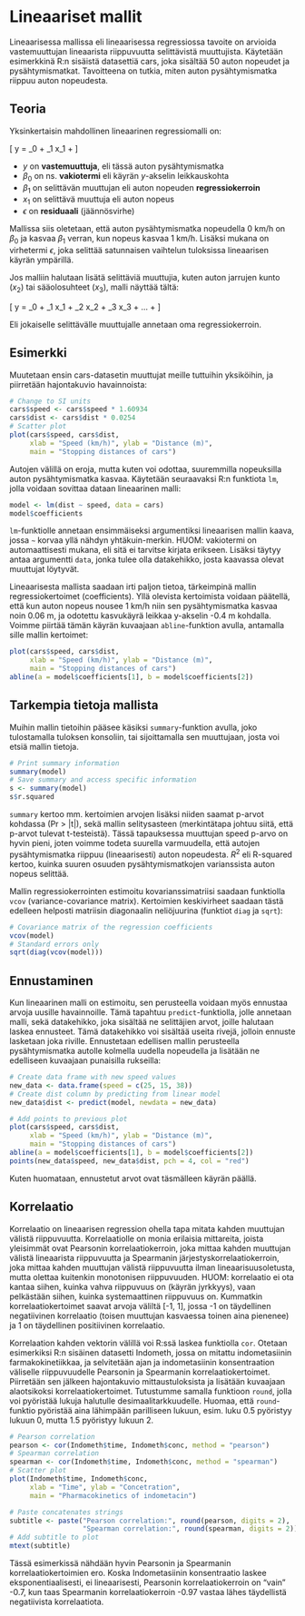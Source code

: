 # Lineaariset mallit {#linear_models}

Lineaarisessa mallissa eli lineaarisessa regressiossa tavoite on arvioida vastemuuttujan lineaarista riippuvuutta selittävistä muuttujista. Käytetään esimerkkinä R:n sisäistä datasettiä cars, joka sisältää 50 auton nopeudet ja pysähtymismatkat. Tavoitteena on tutkia, miten auton pysähtymismatka riippuu auton nopeudesta.

## Teoria

Yksinkertaisin mahdollinen lineaarinen regressiomalli on:

\[ y = \beta_0 + \beta_1 x_1 + \epsilon \]

- $y$ on **vastemuuttuja**, eli tässä auton pysähtymismatka
- $\beta_0$ on ns. **vakiotermi** eli käyrän $y$-akselin leikkauskohta
- $\beta_1$ on selittävän muuttujan eli auton nopeuden **regressiokerroin**
- $x_1$ on selittävä muuttuja eli auton nopeus
- $\epsilon$ on **residuaali** (jäännösvirhe)

Mallissa siis oletetaan, että auton pysähtymismatka nopeudella 0 km/h on $\beta_0$ ja kasvaa $\beta_1$ verran, kun nopeus kasvaa 1 km/h. Lisäksi mukana on virhetermi $\epsilon$, joka selittää satunnaisen vaihtelun tuloksissa lineaarisen käyrän ympärillä.

Jos malliin halutaan lisätä selittäviä muuttujia, kuten auton jarrujen kunto ($x_2$) tai sääolosuhteet ($x_3$), malli näyttää tältä:

\[ y = \beta_0 + \beta_1 x_1 + \beta_2 x_2 + \beta_3 x_3 + ... + \epsilon \]

Eli jokaiselle selittävälle muuttujalle annetaan oma regressiokerroin.

## Esimerkki

Muutetaan ensin cars-datasetin muuttujat meille tuttuihin yksiköihin, ja piirretään hajontakuvio havainnoista:

```r
# Change to SI units
cars$speed <- cars$speed * 1.60934
cars$dist <- cars$dist * 0.0254
# Scatter plot
plot(cars$speed, cars$dist,
     xlab = "Speed (km/h)", ylab = "Distance (m)",
     main = "Stopping distances of cars") 
```

Autojen välillä on eroja, mutta kuten voi odottaa, suuremmilla nopeuksilla auton pysähtymismatka kasvaa. Käytetään seuraavaksi R:n funktiota `lm`, jolla voidaan sovittaa dataan lineaarinen malli:

```r
model <- lm(dist ~ speed, data = cars)
model$coefficients
```

`lm`-funktiolle annetaan ensimmäiseksi argumentiksi lineaarisen mallin kaava, jossa `~` korvaa yllä nähdyn yhtäkuin-merkin. HUOM: vakiotermi on automaattisesti mukana, eli sitä ei tarvitse kirjata erikseen. Lisäksi täytyy antaa argumentti `data`, jonka tulee olla datakehikko, josta kaavassa olevat muuttujat löytyvät.

Lineaarisesta mallista saadaan irti paljon tietoa, tärkeimpinä mallin regressiokertoimet (coefficients). Yllä olevista kertoimista voidaan päätellä, että kun auton nopeus nousee 1 km/h niin sen pysähtymismatka kasvaa noin 0.06 m, ja odotettu kasvukäyrä leikkaa y-akselin -0.4 m kohdalla. Voimme piirtää tämän käyrän kuvaajaan `abline`-funktion avulla, antamalla sille mallin kertoimet:

<!-- Tässä kohtaa voisi huomioida, että tämä tulos ei ole kovinkaan järkevä vakiotermin osalta, jonka pitäisi kaiken järjen mukaan olla 0. Jos auto ei liiku, niin sen pysähtymismatkakin pitäisi olla 0.  -->

```r
plot(cars$speed, cars$dist,
     xlab = "Speed (km/h)", ylab = "Distance (m)",
     main = "Stopping distances of cars")
abline(a = model$coefficients[1], b = model$coefficients[2])
```

## Tarkempia tietoja mallista

Muihin mallin tietoihin pääsee käsiksi `summary`-funktion avulla, joko tulostamalla tuloksen konsoliin, tai sijoittamalla sen muuttujaan, josta voi etsiä mallin tietoja.

```r
# Print summary information
summary(model)
# Save summary and access specific information
s <- summary(model)
s$r.squared
```

`summary` kertoo mm. kertoimien arvojen lisäksi niiden saamat p-arvot kohdassa (Pr > |t|), sekä mallin selitysasteen (merkintätapa johtuu siitä, että p-arvot tulevat t-testeistä). Tässä tapauksessa muuttujan speed p-arvo on hyvin pieni, joten voimme todeta suurella varmuudella, että autojen pysähtymismatka riippuu (lineaarisesti) auton nopeudesta. $R^2$ eli R-squared kertoo, kuinka suuren osuuden pysähtymismatkojen varianssista auton nopeus selittää.

Mallin regressiokerrointen estimoitu kovarianssimatriisi saadaan funktiolla `vcov` (variance-covariance matrix). Kertoimien keskivirheet saadaan tästä edelleen helposti matriisin diagonaalin neliöjuurina (funktiot `diag` ja `sqrt`):
```r
# Covariance matrix of the regression coefficients
vcov(model)
# Standard errors only
sqrt(diag(vcov(model)))
```

## Ennustaminen

Kun lineaarinen malli on estimoitu, sen perusteella voidaan myös ennustaa arvoja uusille havainnoille. Tämä tapahtuu `predict`-funktiolla, jolle annetaan malli, sekä datakehikko, joka sisältää ne selittäjien arvot, joille halutaan laskea ennusteet. Tämä datakehikko voi sisältää useita rivejä, jolloin ennuste lasketaan joka riville. Ennustetaan edellisen mallin perusteella pysähtymismatka autolle kolmella uudella nopeudella ja lisätään ne edelliseen kuvaajaan punaisilla rukseilla:


```r
# Create data frame with new speed values
new_data <- data.frame(speed = c(25, 15, 38))
# Create dist column by predicting from linear model
new_data$dist <- predict(model, newdata = new_data)

# Add points to previous plot
plot(cars$speed, cars$dist,
     xlab = "Speed (km/h)", ylab = "Distance (m)",
     main = "Stopping distances of cars")
abline(a = model$coefficients[1], b = model$coefficients[2])
points(new_data$speed, new_data$dist, pch = 4, col = "red")
```

Kuten huomataan, ennustetut arvot ovat täsmälleen käyrän päällä.

## Korrelaatio

<!-- Santtu: Spearmanissa riippuvuuden on silti oltava monotonista, muuten järjestysluvut eivät kuvaa riippuvuutta -->
Korrelaatio on lineaarisen regression ohella tapa mitata kahden muuttujan välistä riippuvuutta. Korrelaatiolle on monia erilaisia mittareita, joista yleisimmät ovat Pearsonin korrelaatiokerroin, joka mittaa kahden muuttujan välistä lineaarista riippuvuutta ja Spearmanin järjestyskorrelaatiokerroin, joka mittaa kahden muuttujan välistä riippuvuutta ilman lineaarisuusoletusta, mutta olettaa kuitenkin monotonisen riippuvuuden. HUOM: korrelaatio ei ota kantaa siihen, kuinka vahva riippuvuus on (käyrän jyrkkyys), vaan pelkästään siihen, kuinka systemaattinen riippuvuus on. Kummatkin korrelaatiokertoimet saavat arvoja väliltä [-1, 1], jossa -1 on täydellinen negatiivinen korrelaatio (toisen muuttujan kasvaessa toinen aina pienenee) ja 1 on täydellinen positiivinen korrelaatio.

Korrelaation kahden vektorin välillä voi R:ssä laskea funktiolla `cor`. Otetaan esimerkiksi R:n sisäinen datasetti Indometh, jossa on mitattu indometasiinin farmakokinetiikkaa, ja selvitetään ajan ja indometasiinin konsentraation väliselle riippuvuudelle Pearsonin ja Spearmanin korrelaatiokertoimet. Piirretään sen jälkeen hajontakuvio mittaustuloksista ja lisätään kuvaajaan alaotsikoksi korrelaatiokertoimet. Tutustumme samalla funktioon `round`, jolla voi pyöristää lukuja halutulle desimaalitarkkuudelle. Huomaa, että `round`-funktio pyöristää aina lähimpään parilliseen lukuun, esim. luku 0.5 pyöristyy lukuun 0, mutta 1.5 pyöristyy lukuun 2.

```r
# Pearson correlation
pearson <- cor(Indometh$time, Indometh$conc, method = "pearson")
# Spearman correlation
spearman <- cor(Indometh$time, Indometh$conc, method = "spearman")
# Scatter plot
plot(Indometh$time, Indometh$conc,
     xlab = "Time", ylab = "Concetration",
     main = "Pharmacokinetics of indometacin")

# Paste concatenates strings
subtitle <- paste("Pearson correlation:", round(pearson, digits = 2),
                  "Spearman correlation:", round(spearman, digits = 2))
# Add subtitle to plot
mtext(subtitle)

```

Tässä esimerkissä nähdään hyvin Pearsonin ja Spearmanin korrelaatiokertoimien ero. Koska Indometasiinin konsentraatio laskee eksponentiaalisesti, ei lineaarisesti, Pearsonin korrelaatiokerroin on "vain" -0.7, kun taas Spearmanin korrelaatiokerroin -0.97 vastaa lähes täydellistä negatiivista korrelaatiota.
